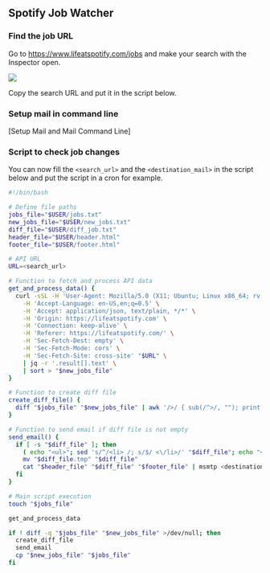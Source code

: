 ## Spotify Job Watcher

### Find the job URL

Go to [https://www.lifeatspotify.com/jobs](https://www.lifeatspotify.com/jobs) and make your search with the Inspector open.

![](https://github.com/tillwf/til-bookdown/assets/7115035/0c4100a7-99da-4710-a325-5662bbe2e6b0)

Copy the search URL and put it in the script below.

### Setup mail in command line

[Setup Mail and Mail Command Line]

### Script to check job changes

You can now fill the `<search_url>` and the `<destination_mail>` in the script below and put the script in a cron for example.

```bash
#!/bin/bash

# Define file paths
jobs_file="$USER/jobs.txt"
new_jobs_file="$USER/new_jobs.txt"
diff_file="$USER/diff_job.txt"
header_file="$USER/header.html"
footer_file="$USER/footer.html"

# API URL
URL=<search_url>

# Function to fetch and process API data
get_and_process_data() {
  curl -sSL -H 'User-Agent: Mozilla/5.0 (X11; Ubuntu; Linux x86_64; rv:109.0) Gecko/20100101 Firefox/112.0' \
    -H 'Accept-Language: en-US,en;q=0.5' \
    -H 'Accept: application/json, text/plain, */*' \
    -H 'Origin: https://lifeatspotify.com' \
    -H 'Connection: keep-alive' \
    -H 'Referer: https://lifeatspotify.com/' \
    -H 'Sec-Fetch-Dest: empty' \
    -H 'Sec-Fetch-Mode: cors' \
    -H 'Sec-Fetch-Site: cross-site' "$URL" \
    | jq -r '.result[].text' \
    | sort > "$new_jobs_file"
}

# Function to create diff file
create_diff_file() {
  diff "$jobs_file" "$new_jobs_file" | awk '/>/ { sub(/^>/, ""); print }' > "$diff_file"
}

# Function to send email if diff file is not empty
send_email() {
  if [ -s "$diff_file" ]; then
    ( echo "<ul>"; sed 's/^/<li> /; s/$/ <\/li>/' "$diff_file"; echo "</ul>" ) > "$diff_file.tmp"
    mv "$diff_file.tmp" "$diff_file"
    cat "$header_file" "$diff_file" "$footer_file" | msmtp <destination_mail>
  fi
}

# Main script execution
touch "$jobs_file"

get_and_process_data

if ! diff -q "$jobs_file" "$new_jobs_file" >/dev/null; then
  create_diff_file
  send_email
  cp "$new_jobs_file" "$jobs_file"
fi
```
